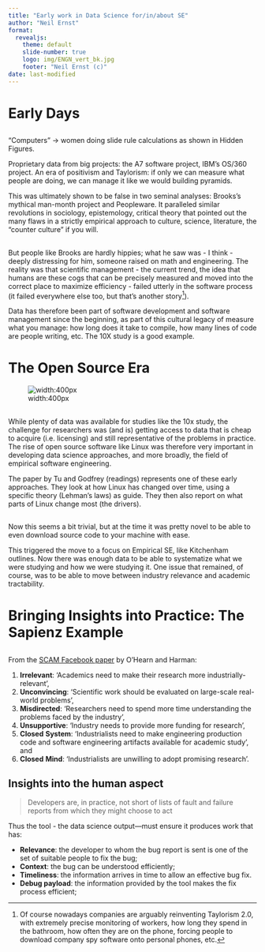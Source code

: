 ```yaml
---
title: "Early work in Data Science for/in/about SE"
author: "Neil Ernst"
format: 
  revealjs:
    theme: default
    slide-number: true
    logo: img/ENGN_vert_bk.jpg
    footer: "Neil Ernst (c)"
date: last-modified
---
```


# Early Days

##
"Computers" → women doing slide rule calculations as shown in Hidden Figures. 

Proprietary data from big projects: the A7 software project, IBM's OS/360 project. An era of positivism and Taylorism: if only we can measure what people are doing, we can manage it like we would building pyramids.

This was ultimately shown to be false in two seminal analyses: Brooks's mythical man-month project and Peopleware. It paralleled similar revolutions in sociology, epistemology, critical theory that pointed out the many flaws in a strictly empirical approach to culture, science, literature, the "counter culture" if you will. 

## 
But people like Brooks are hardly hippies; what he saw was - I think - deeply distressing for him, someone raised on math and engineering. The reality was that scientific management - the current trend, the idea that humans are these cogs that can be precisely measured and moved into the correct place to maximize efficiency - failed utterly in the software process (it failed everywhere else too, but that's another story[^AMZ]). 

Data has therefore been part of software development and software management since the beginning, as part of this cultural legacy of measure what you manage: how long does it take to compile, how many lines of code are people writing, etc. The 10X study is a good example. 

# The Open Source Era

![width:400px](../images/linux.png)

##

While plenty of data was available for studies like the 10x study, the challenge for researchers was (and is) getting access to data that is cheap to acquire (i.e. licensing) and still representative of the problems in practice. The rise of open source software like Linux was therefore very important in developing data science approaches, and more broadly, the field of empirical software engineering. 

The paper by Tu and Godfrey (readings) represents one of these early approaches. They look at how Linux has changed over time, using a specific theory (Lehman's laws) as guide. They then also report on what parts of Linux change most (the drivers). 

##
Now this seems a bit trivial, but at the time it was pretty novel to be able to even download source code to your machine with ease. 

This triggered the move to a focus on Empirical SE, like Kitchenham outlines. Now there was enough data to be able to systematize what we were studying and how we were studying it. One issue that remained, of course, was to be able to move between industry relevance and academic tractability.



# Bringing Insights into Practice: The Sapienz Example

##
From the [SCAM Facebook paper](https://www.scinapse.io/papers/2901387825) by O'Hearn and Harman:

1. **Irrelevant**: ‘Academics need to make their research more industrially-relevant’, 
2. **Unconvincing**: ‘Scientific work should be evaluated on large-scale real-world problems’, 
3. **Misdirected**: ‘Researchers need to spend more time understanding the problems faced by the industry’, 
4. **Unsupportive**: ‘Industry needs to provide more funding for research’, 
5. **Closed** **System**: ‘Industrialists need to make engineering production code and software engineering artifacts available for academic study’, and 
6. **Closed** **Mind**: ‘Industrialists are unwilling to adopt promising research’.


## Insights into the human aspect

> Developers are, in practice, not short of lists of fault and failure reports from which they might choose to act

Thus the tool - the data science output---must ensure it produces work that has:

* **Relevance**: the developer to whom the bug report is sent is one of the set of suitable people to fix the bug; 
* **Context**: the bug can be understood efficiently; 
* **Timeliness**: the information arrives in time to allow an effective bug fix. 
* **Debug payload**: the information provided by the tool makes the fix process efficient;



[^AMZ]: Of course nowadays companies are arguably reinventing Taylorism 2.0, with extremely precise monitoring of workers, how long they spend in the bathroom, how often they are on the phone, forcing people to download company spy software onto personal phones, etc. 